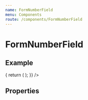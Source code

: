 ```yaml
---
name: FormNumberField
menu: Components
route: /components/FormNumberField
---
```



# FormNumberField

## Example

<Playground>
  <Form
    render={() => {
      return (
        <FormNumberField
          icon="extension"
          name="fieldName"
          label="Field Label"
        />
      );
    }}
  />
</Playground>

## Properties

<Props of={FormNumberField} />
